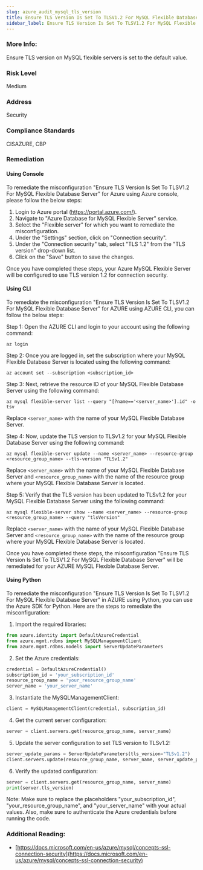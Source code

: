 ```yaml
---
slug: azure_audit_mysql_tls_version
title: Ensure TLS Version Is Set To TLSV1.2 For MySQL Flexible Database Server
sidebar_label: Ensure TLS Version Is Set To TLSV1.2 For MySQL Flexible Database Server
---
```


### More Info:

Ensure TLS version on MySQL flexible servers is set to the default value.

### Risk Level

Medium

### Address

Security

### Compliance Standards

CISAZURE, CBP

### Remediation

#### Using Console

To remediate the misconfiguration "Ensure TLS Version Is Set To TLSV1.2 For MySQL Flexible Database Server" for Azure using Azure console, please follow the below steps:

1. Login to Azure portal (https://portal.azure.com/).
2. Navigate to "Azure Database for MySQL Flexible Server" service.
3. Select the "Flexible server" for which you want to remediate the misconfiguration.
4. Under the "Settings" section, click on "Connection security".
5. Under the "Connection security" tab, select "TLS 1.2" from the "TLS version" drop-down list.
6. Click on the "Save" button to save the changes.

Once you have completed these steps, your Azure MySQL Flexible Server will be configured to use TLS version 1.2 for connection security.

#### Using CLI

To remediate the misconfiguration "Ensure TLS Version Is Set To TLSV1.2 For MySQL Flexible Database Server" for AZURE using AZURE CLI, you can follow the below steps:

Step 1: Open the AZURE CLI and login to your account using the following command:
```
az login
```

Step 2: Once you are logged in, set the subscription where your MySQL Flexible Database Server is located using the following command:
```
az account set --subscription <subscription_id>
```

Step 3: Next, retrieve the resource ID of your MySQL Flexible Database Server using the following command:
```
az mysql flexible-server list --query "[?name=='<server_name>'].id" -o tsv
```
Replace `<server_name>` with the name of your MySQL Flexible Database Server.

Step 4: Now, update the TLS version to TLSv1.2 for your MySQL Flexible Database Server using the following command:
```
az mysql flexible-server update --name <server_name> --resource-group <resource_group_name> --tls-version "TLSv1.2"
```
Replace `<server_name>` with the name of your MySQL Flexible Database Server and `<resource_group_name>` with the name of the resource group where your MySQL Flexible Database Server is located.

Step 5: Verify that the TLS version has been updated to TLSv1.2 for your MySQL Flexible Database Server using the following command:
```
az mysql flexible-server show --name <server_name> --resource-group <resource_group_name> --query "tlsVersion"
```
Replace `<server_name>` with the name of your MySQL Flexible Database Server and `<resource_group_name>` with the name of the resource group where your MySQL Flexible Database Server is located.

Once you have completed these steps, the misconfiguration "Ensure TLS Version Is Set To TLSV1.2 For MySQL Flexible Database Server" will be remediated for your AZURE MySQL Flexible Database Server.

#### Using Python

To remediate the misconfiguration "Ensure TLS Version Is Set To TLSV1.2 For MySQL Flexible Database Server" in AZURE using Python, you can use the Azure SDK for Python. Here are the steps to remediate the misconfiguration:

1. Import the required libraries:

```python
from azure.identity import DefaultAzureCredential
from azure.mgmt.rdbms import MySQLManagementClient
from azure.mgmt.rdbms.models import ServerUpdateParameters
```

2. Set the Azure credentials:

```python
credential = DefaultAzureCredential()
subscription_id = 'your_subscription_id'
resource_group_name = 'your_resource_group_name'
server_name = 'your_server_name'
```

3. Instantiate the MySQLManagementClient:

```python
client = MySQLManagementClient(credential, subscription_id)
```

4. Get the current server configuration:

```python
server = client.servers.get(resource_group_name, server_name)
```

5. Update the server configuration to set TLS version to TLSv1.2:

```python
server_update_params = ServerUpdateParameters(tls_version="TLSv1.2")
client.servers.update(resource_group_name, server_name, server_update_params)
```

6. Verify the updated configuration:

```python
server = client.servers.get(resource_group_name, server_name)
print(server.tls_version)
```

Note: Make sure to replace the placeholders "your_subscription_id", "your_resource_group_name", and "your_server_name" with your actual values. Also, make sure to authenticate the Azure credentials before running the code.


### Additional Reading:

- [https://docs.microsoft.com/en-us/azure/mysql/concepts-ssl-connection-security](https://docs.microsoft.com/en-us/azure/mysql/concepts-ssl-connection-security) 

